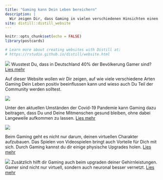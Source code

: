 ```yaml
---
title: "Gaming kann Dein Leben bereichern"
description: |
  Wir zeigen Dir, dass Gaming in vielen verschiedenen Hinsichten einen positiven Einfluss auf dein Leben haben kann.
site: distill::distill_website
---
```


```r
knitr::opts_chunk$set(echo = FALSE)
library(postcards)

# Learn more about creating websites with Distill at:
# https://rstudio.github.io/distill/website.html

```

![](images/pexels-cottonbro-4009598.jpg)
Wusstest Du, dass in Deutschland 40% der Bevölkerung Gamer sind? [Lies mehr](https://pro-gamer.netlify.app/gaming_in_deutschland)  \n

Auf dieser Website wollen wir Dir zeigen, auf wie viele verschiedene Arten Gaming Dein Leben positiv beeinflussen kann und wieso auch Du Teil der Community werden solltest.

![](images/pexels-anete-lusina-4792723.jpg)

Unter den aktuellen Umständen der Covid-19 Pandemie kann Gaming dazu beitragen, dass Du und Deine Mitmenschen gesund bleiben, ohne dabei Langeweile aufkommen zu lassen. [Lies mehr](https://pro-gamer.netlify.app/Covid19_und_Gaming)

![](images/pexels-tima-miroshnichenko-5213138.jpg)

Beim Gaming geht es nicht nur darum, deinen virtuellen Charakter aufzubauen. Das Spielen von Videospielen bringt auch Vorteile für Dich mit sich. Durch Gaming kannst du dir einige physische Upgrades holen. [Lies mehr](https://pro-gamer.netlify.app/Physische_Vorteile)

![](images/pexels-florenz-mendoza-5489395.jpg)
Zusätzlich hilft dir Gaming auch beim upgraden deiner Gehirnleistungen. Gamer sind nicht nur virtuell, sondern auch neuronal besser vernetzt. [Lies mehr](https://pro-gamer.netlify.app/Psychische_Vorteile)
